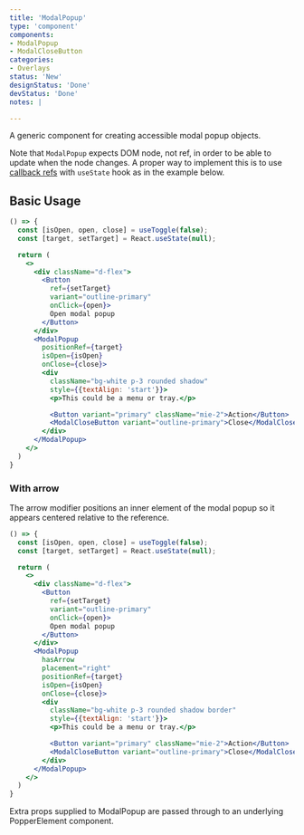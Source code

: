 ---
title: 'ModalPopup'
type: 'component'
components:
- ModalPopup
- ModalCloseButton
categories:
- Overlays
status: 'New'
designStatus: 'Done'
devStatus: 'Done'
notes: |

---

A generic component for creating accessible modal popup objects.

Note that `ModalPopup` expects DOM node, not ref, in order to be able to update when the node changes.
A proper way to implement this is to use [callback refs](https://reactjs.org/docs/refs-and-the-dom.html#callback-refs) with `useState` hook as in the example below.

## Basic Usage

```jsx live
() => {
  const [isOpen, open, close] = useToggle(false);
  const [target, setTarget] = React.useState(null);

  return (
    <>
      <div className="d-flex">
        <Button
          ref={setTarget}
          variant="outline-primary"
          onClick={open}>
          Open modal popup
        </Button>
      </div>
      <ModalPopup
        positionRef={target}
        isOpen={isOpen}
        onClose={close}>
        <div
          className="bg-white p-3 rounded shadow"
          style={{textAlign: 'start'}}>
          <p>This could be a menu or tray.</p>

          <Button variant="primary" className="mie-2">Action</Button>
          <ModalCloseButton variant="outline-primary">Close</ModalCloseButton>
        </div>
      </ModalPopup>
    </>
  )
}
```
### With arrow

The arrow modifier positions an inner element of the modal popup so it appears centered relative to the reference.

```jsx live
() => {
  const [isOpen, open, close] = useToggle(false);
  const [target, setTarget] = React.useState(null);

  return (
    <>
      <div className="d-flex">
        <Button
          ref={setTarget}
          variant="outline-primary"
          onClick={open}>
          Open modal popup
        </Button>
      </div>
      <ModalPopup
        hasArrow
        placement="right"
        positionRef={target}
        isOpen={isOpen}
        onClose={close}>
        <div
          className="bg-white p-3 rounded shadow border"
          style={{textAlign: 'start'}}>
          <p>This could be a menu or tray.</p>

          <Button variant="primary" className="mie-2">Action</Button>
          <ModalCloseButton variant="outline-primary">Close</ModalCloseButton>
        </div>
      </ModalPopup>
    </>
  )
}
```

Extra props supplied to ModalPopup are passed through to an underlying PopperElement component.
